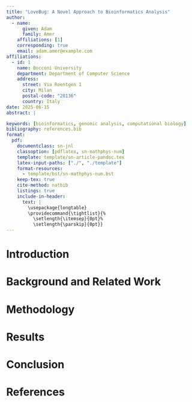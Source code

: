 ```yaml
---
title: "LoveBug: A Novel Approach to Bioinformatics Analysis"
author:
  - name:
      given: Adam
      family: Amer
    affiliations: [1]
    corresponding: true
    email: adam.amer@example.com
affiliations:
  - id: 1
    name: Bocconi University
    department: Department of Computer Science
    address:
      street: Via Roentgen 1
      city: Milan
      postal-code: "20136"
      country: Italy
date: 2025-06-15
abstract: |

keywords: [bioinformatics, genomic analysis, computational biology]
bibliography: references.bib
format:
  pdf:
    documentclass: sn-jnl
    classoption: [pdflatex, sn-mathphys-num]
    template: template/sn-article-pandoc.tex
    latex-input-paths: ["./", "./template"]
    format-resources:
      - template/bst/sn-mathphys-num.bst
    keep-tex: true
    cite-method: natbib
    listings: true
    include-in-header:
      text: |
        \usepackage{longtable}
        \providecommand{\tightlist}{%
          \setlength{\itemsep}{0pt}%
          \setlength{\parskip}{0pt}}
---
```


# Introduction {#sec-intro}

# Background and Related Work {#sec-background}

# Methodology {#sec-methodology}


# Results {#sec-results}


# Conclusion {#sec-conclusion}


# References {#sec-references}

::: {#refs}
:::

